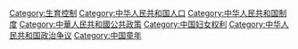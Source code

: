 {{Catmore}}

[[Category:生育控制|Category:生育控制]]
[[Category:中华人民共和国人口|Category:中华人民共和国人口]]
[[Category:中华人民共和国制度|Category:中华人民共和国制度]]
[[Category:中華人民共和國公共政策|Category:中華人民共和國公共政策]]
[[Category:中国妇女权利|Category:中国妇女权利]]
[[Category:中华人民共和国政治争议|Category:中华人民共和国政治争议]]
[[Category:中国童年|Category:中国童年]]